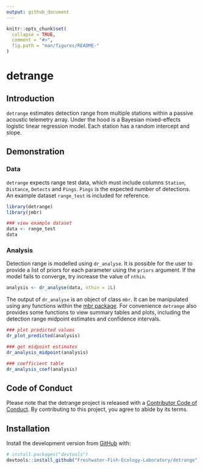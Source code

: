 ```yaml
---
output: github_document
---
```


<!-- README.md is generated from README.Rmd. Please edit that file -->

```r
knitr::opts_chunk$set(
  collapse = TRUE,
  comment = "#>",
  fig.path = "man/figures/README-"
)
```

# detrange

<!-- badges: start -->
<!-- badges: end -->

## Introduction 

`detrange` estimates detection range from multiple stations within a passive acoustic telemetry array. Under the hood is a Bayesian mixed-effects logistic linear regression model. Each station has a random intercept and slope.

## Demonstration

### Data

`detrange` expects range test data, which must include columns `Station`, `Distance`, `Detects` and `Pings`. `Pings` is the expected number of detections. An example dataset `range_test` is included for reference.

```r
library(detrange)
library(jmbr)

### view example dataset
data <- range_test
data
```

### Analysis
Detection range is modelled using `dr_analyse`. It is possible for the user to provide a list of priors for each parameter using the `priors` argument. If the model fails to converge, try increase the value of `nthin`.
```r
analysis <- dr_analyse(data, nthin = 1L)
```
The output of `dr_analyse` is an object of class `mbr`. It can be manipulated using any functions within the [mbr package](https://github.com/poissonconsulting/mbr). For convenience `detrange` also provides some functions to view summary tables and plots, including the detection range midpoint estimates and confidence intervals. 

```r
### plot predicted values
dr_plot_predicted(analysis)
```

```r
### get midpoint estimates
dr_analysis_midpoint(analysis)
```

```r
### coefficient table
dr_analysis_coef(analysis)
```

## Code of Conduct

Please note that the detrange project is released with a [Contributor Code of Conduct](https://contributor-covenant.org/version/2/0/CODE_OF_CONDUCT.html). By contributing to this project, you agree to abide by its terms.

## Installation

Install the development version from [GitHub](https://github.com/) with:

``` r
# install.packages("devtools")
devtools::install_github("Freshwater-Fish-Ecology-Laboratory/detrange")
```
